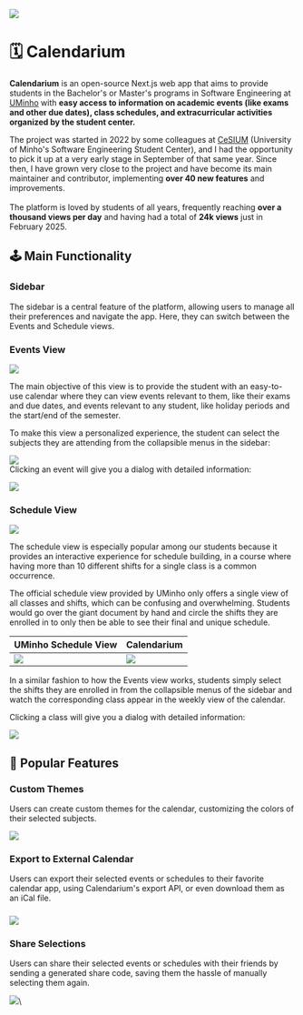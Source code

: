 
![](/assets/Calendarium/calendarium-dark.svg)

# 🗓️ Calendarium

**Calendarium** is an open-source Next.js web app that aims to provide students in the Bachelor's or Master's programs in Software Engineering at [UMinho](https://www.uminho.pt) with **easy access to information on academic events (like exams and other due dates), class schedules, and extracurricular activities organized by the student center.**

The project was started in 2022 by some colleagues at [CeSIUM](https://cesium.pt) (University of Minho's Software Engineering Student Center), and I had the opportunity to pick it up at a very early stage in September of that same year. Since then, I have grown very close to the project and have become its main maintainer and contributor, implementing **over 40 new features** and improvements.\
\
The platform is loved by students of all years, frequently reaching **over a thousand views per day** and having had a total of **24k views** just in February 2025.

## 🕹️ Main Functionality

### Sidebar

The sidebar is a central feature of the platform, allowing users to manage all their preferences and navigate the app. Here, they can switch between the Events and Schedule views.

### Events View

![](</assets/Calendarium/Screen Shot 2025-02-20 at 17.06.02.png>)

The main objective of this view is to provide the student with an easy-to-use calendar where they can view events relevant to them, like their exams and due dates, and events relevant to any student, like holiday periods and the start/end of the semester.

To make this view a personalized experience, the student can select the subjects they are attending from the collapsible menus in the sidebar:

![](</assets/Calendarium/Screen Shot 2025-02-20 at 17.10.27-2.png>)\
Clicking an event will give you a dialog with detailed information:

![](</assets/Calendarium/Screen Shot 2025-02-20 at 17.47.28.png>)

### &#x20;Schedule View

![](</assets/Calendarium/Screen Shot 2025-02-20 at 17.07.37.png>)

The schedule view is especially popular among our students because it provides an interactive experience for schedule building, in a course where having more than 10 different shifts for a single class is a common occurrence.

The official schedule view provided by UMinho only offers a single view of all classes and shifts, which can be confusing and overwhelming. Students would go over the giant document by hand and circle the shifts they are enrolled in to only then be able to see their final and unique schedule.

| UMinho Schedule View                                              | Calendarium                                                           |
| ----------------------------------------------------------------- | --------------------------------------------------------------------- |
| ![](</assets/Calendarium/Screen Shot 2025-02-20 at 17.34.25.png>) | ![](</assets/Calendarium/Screen Shot 2025-02-20 at 17.07.37-sch.png>) |

In a similar fashion to how the Events view works, students simply select the shifts they are enrolled in from the collapsible menus of the sidebar and watch the corresponding class appear in the weekly view of the calendar.

Clicking a class will give you a dialog with detailed information:

![](</assets/Calendarium/Screen Shot 2025-02-20 at 17.50.07.png>)

## 🚀 Popular Features

### Custom Themes

Users can create custom themes for the calendar, customizing the colors of their selected subjects.

![](</assets/Calendarium/Screen Shot 2025-02-20 at 18.44.09.png>)

### Export to External Calendar

Users can export their selected events or schedules to their favorite calendar app, using Calendarium's export API, or even download them as an iCal file.

### ![](</assets/Calendarium/Screen Shot 2025-02-20 at 18.42.12.png>)

### Share Selections

Users can share their selected events or schedules with their friends by sending a generated share code, saving them the hassle of manually selecting them again.

![](</assets/Calendarium/Screen Shot 2025-02-20 at 18.42.24.png>)\
